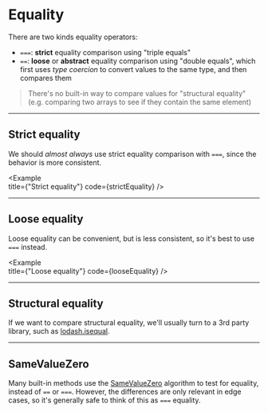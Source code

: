 
# Equality

There are two kinds equality operators:

- `===`: **strict** equality comparison using "triple equals"
- `==`: **loose** or **abstract** equality comparison using "double equals", which first uses _type coercion_ to convert values to the same type, and then compares them

> There's no built-in way to compare values for "structural equality" (e.g. comparing two arrays to see if they contain the same element)

---

## Strict equality

We should _almost always_ use strict equality comparison with `===`, since the behavior is more consistent.

<Example   
  title={"Strict equality"}
  code={strictEquality}
/>

---

## Loose equality

Loose equality can be convenient, but is less consistent, so it's best to use `===` instead.

<Example   
  title={"Loose equality"}
  code={looseEquality}
/>

---

## Structural equality

If we want to compare structural equality, we'll usually turn to a 3rd party library, such as [lodash.isequal](https://www.npmjs.com/package/lodash.isequal). 

---

## SameValueZero

Many built-in methods use the [SameValueZero](https://developer.mozilla.org/en-US/docs/Web/JavaScript/Equality_comparisons_and_sameness#Same-value-zero_equality) algorithm to test for equality, instead of `==` or `===`. However, the differences are only relevant in edge cases, so it's generally safe to think of this as `===` equality.